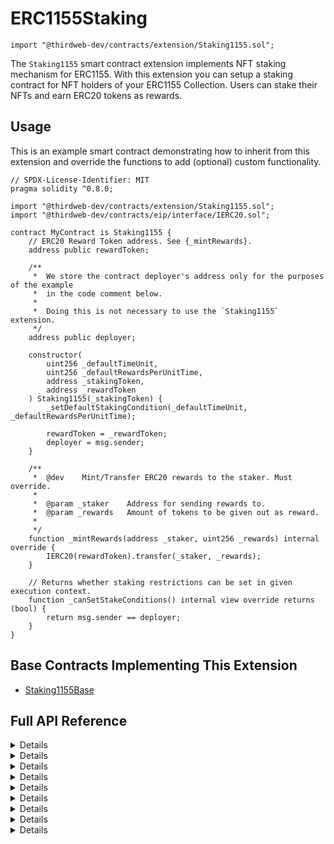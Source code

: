 
# ERC1155Staking

```solidity
import "@thirdweb-dev/contracts/extension/Staking1155.sol";
```

The `Staking1155` smart contract extension implements NFT staking mechanism for ERC1155. With this extension you can setup a staking contract for NFT holders of your ERC1155 Collection. Users can stake their NFTs and earn ERC20 tokens as rewards.

<GithubButtonLink href="https://github.com/thirdweb-dev/contracts/blob/main/contracts/extension/Staking1155.sol" />

## Usage

This is an example smart contract demonstrating how to inherit from this extension and override the functions to add (optional) custom functionality.

```solidity
// SPDX-License-Identifier: MIT
pragma solidity ^0.8.0;

import "@thirdweb-dev/contracts/extension/Staking1155.sol";
import "@thirdweb-dev/contracts/eip/interface/IERC20.sol";

contract MyContract is Staking1155 {
    // ERC20 Reward Token address. See {_mintRewards}.
    address public rewardToken;

    /**
     *  We store the contract deployer's address only for the purposes of the example
     *  in the code comment below.
     *
     *  Doing this is not necessary to use the `Staking1155` extension.
     */
    address public deployer;

    constructor(
        uint256 _defaultTimeUnit,
        uint256 _defaultRewardsPerUnitTime,
        address _stakingToken,
        address _rewardToken
    ) Staking1155(_stakingToken) {
        _setDefaultStakingCondition(_defaultTimeUnit, _defaultRewardsPerUnitTime);

        rewardToken = _rewardToken;
        deployer = msg.sender;
    }

    /**
     *  @dev    Mint/Transfer ERC20 rewards to the staker. Must override.
     *
     *  @param _staker    Address for sending rewards to.
     *  @param _rewards   Amount of tokens to be given out as reward.
     *
     */
    function _mintRewards(address _staker, uint256 _rewards) internal override {
        IERC20(rewardToken).transfer(_staker, _rewards);
    }

    // Returns whether staking restrictions can be set in given execution context.
    function _canSetStakeConditions() internal view override returns (bool) {
        return msg.sender == deployer;
    }
}
```

## Base Contracts Implementing This Extension

- [Staking1155Base](/contracts/build/base-contracts/erc-1155/staking)

## Full API Reference

<Details summary="stake">
<div>

```solidity
function stake(uint256 tokenId, uint256 amount) external;
```

- Lets a user stake a number of ERC1155 tokens of a specific token-Id.
- Parameter `tokenId`: ERC1155 token-id to stake.
- Parameter `amount`: Amount to stake.

</div>
</Details>

<Details summary="withdraw">
<div>

```solidity
function stake(uint256 tokenId, uint256 amount) external;
```

- Un-stake and withdraw NFTs from the contract.
- Parameter `tokenId`: ERC1155 token-id to withdraw.
- Parameter `amount`: Amount to withdraw.

</div>
</Details>

<Details summary="claimRewards">
<div>

```solidity
function claimRewards(uint256 tokenId) external;
```

- Claim accumulated rewards. This claim method allows for a pull mechanism where users must initiate claiming of rewards.
- Parameter `tokenId`: ERC1155 token-id to claim rewards for.

</div>
</Details>

<Details summary="getStakeInfo">
<div>

```solidity
function getStakeInfo(address staker) external view returns (uint256[] memory tokensStaked, uint256[] memory tokenAmounts, uint256 totalRewards)
```

- View number of NFTs staked and total rewards available for a user.
- Parameter `staker`: Account address of staker.

</div>
</Details>

<Details summary="getStakeInfoForToken">
<div>

```solidity
function getStakeInfoForToken(uint256 tokenId, address staker) external view returns (uint256 tokensStaked, uint256 rewards)
```

- View number of NFTs staked and total rewards available for a user.
- Parameter `tokenId`: ERC1155 token-id to view rewards for.
- Parameter `staker`: Account address of staker.

</div>
</Details>

<Details summary="setRewardsPerUnitTime">
<div>

```solidity
function setRewardsPerUnitTime(uint256 tokenId, uint256 rewardsPerUnitTime) external;
```

- Allows an authorized account to set rewards per unit of time. Interpreted as x rewards per second/per day/etc based on time-unit.
- Parameter `tokenId`: ERC1155 token-id to set this for.
- Parameter `rewardsPerUnitTime`: New rewards per unit time.

</div>
</Details>

<Details summary="setTimeUnit">
<div>

```solidity
function setTimeUnit(uint256 tokenId, uint256 timeUnit) external;
```

- Allows an authorized account to set time unit as a number of seconds. For e.g. 1 hour can be set as 3600 seconds - setting the reward frequency as _per hour_.
- Parameter `tokenId`: ERC1155 token-id to set this for.
- Parameter `timeUnit`: New time unit.

</div>
</Details>

<Details summary="setDefaultRewardsPerUnitTime">
<div>

```solidity
function setDefaultRewardsPerUnitTime(uint256 defaultRewardsPerUnitTime) external;
```

- Allows an authorized account to set rewards per unit of time applicable for all token-Ids by default.
- Parameter `defaultRewardsPerUnitTime`: New rewards per unit time.

</div>
</Details>

<Details summary="setDefaultTimeUnit">
<div>

```solidity
function setDefaultTimeUnit(uint256 defaultTimeUnit) external;
```

- Allows an authorized account to set time unit applicable for all token-Ids by default.
- Parameter `defaultTimeUnit`: New time unit.

</div>
</Details>
